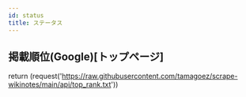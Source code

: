 ---
id: status
title: ステータス
---


## 掲載順位(Google)[トップページ]
return (request('https://raw.githubusercontent.com/tamagoez/scrape-wikinotes/main/api/top_rank.txt'))

<!--
<Image img={require('../static/img/metrics.svg')} />
-->
<!-- ![Status](https://raw.githubusercontent.com/tamagoez/vividarmy-wikinotes/main/static/img/metrics.svg "status") -->
